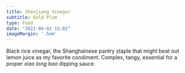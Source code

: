```yaml
---
title: Zhenjiang Vinegar
subtitle: Gold Plum
type: Food
date: "2021-04-02 15:02"
imageMargin: '.5em'
---
```


Black rice vinegar, the Shanghainese pantry staple that might beat out lemon juice as my favorite condiment. Complex, tangy, essential for a proper _xiao long bao_ dipping sauce.
